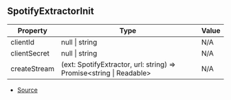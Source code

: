 ## SpotifyExtractorInit

| Property | Type | Value |
| ----------- | ----------- | ----------- |
| clientId | null \| string | N/A |
| clientSecret | null \| string | N/A |
| createStream | (ext: SpotifyExtractor, url: string) => Promise\<string \| Readable> | N/A |


- [Source](https://github.com/Androz2091/discord-player/blob/e5339f1/packages/extractor/src/extractors/SpotifyExtractor.ts#L10)